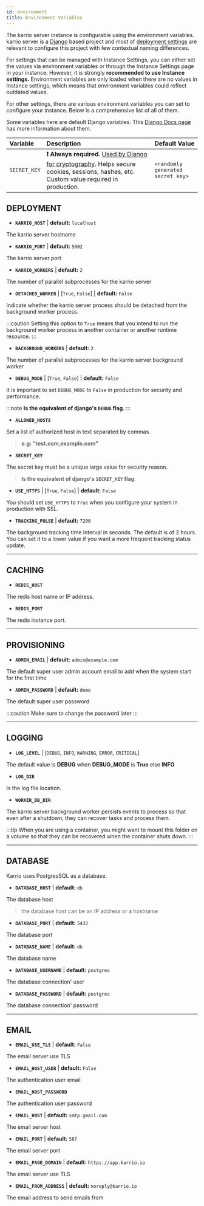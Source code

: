 ```yaml
---
id: environment
title: Environment Variables
---
```



The karrio server instance is configurable using the environment variables.
karrio server is a [Django](https://www.djangoproject.com/) based project
and most of [deployment settings](https://docs.djangoproject.com/en/3.2/howto/deployment/checklist/)
are relevant to configure this project with few contextual naming differences.


For settings that can be managed with Instance Settings, you can either set the values via environment variables or through the Instance Settings page in your instance.
However, it is strongly **recommended to use Instance settings.** Environment variables are only loaded when there are no values in Instance settings,
which means that environment variables could reflect outdated values.

For other settings, there are various environment variables you can set to configure your instance.
Below is a comprehensive list of all of them.

Some variables here are default Django variables.
This [Django Docs page](https://docs.djangoproject.com/en/3.2/ref/settings/) has more information about them.


| Variable                   | Description                           | Default Value          |
| :------------------------- | :------------------------------------ | :--------------------- |
| `SECRET_KEY`               | **❗️ Always required.** [Used by Django for cryptography](https://docs.djangoproject.com/en/2.2/ref/settings/#secret-key). Helps secure cookies, sessions, hashes, etc. Custom value required in production. | `<randomly generated secret key>`


## DEPLOYMENT

- **`KARRIO_HOST`** | **default:** `localhost`

The karrio server hostname

- **`KARRIO_PORT`** | **default:** `5002`

The karrio server port

- **`KARRIO_WORKERS`** | **default:** `2`

The number of parallel subprocesses for the karrio server

- **`DETACHED_WORKER`** | [`True`, `False`] | **default:** `False`

Indicate whether the karrio server process should be detached from the background worker process.

:::caution
  Setting this option to `True` means that you intend to run the background worker process in another container
  or another runtime resource.
:::

- **`BACKGROUND_WORKERS`** | **default:** `2`

The number of parallel subprocesses for the karrio server background worker

- **`DEBUG_MODE`** | [`True`, `False`] | **default:** `False`

It is important to set `DEBUG_MODE` to `False` in production for security and performance.

:::note
  **Is the equivalent of django's `DEBUG` flag**.
:::

- **`ALLOWED_HOSTS`**

Set a list of authorized host in text separated by commas.

> **e.g: "test.com,example.com"**

- **`SECRET_KEY`**

The secret key must be a unique large value for security reason.

> **Is the equivalent of django's `SECRET_KEY` flag**.

- **`USE_HTTPS`** | [`True`, `False`] | **default:** `False`

You should set `USE_HTTPS` to `True` when you configure your system in production with SSL.

- **`TRACKING_PULSE`** | **default:** `7200`

The background tracking time interval in seconds. The default is of 2 hours.
You can set it to a lower value if you want a more frequent tracking status update.

---

## CACHING

- **`REDIS_HOST`**

The redis host name or IP address.

- **`REDIS_PORT`**

The redis instance port.

---

## PROVISIONING

- **`ADMIN_EMAIL`** | **default:** `admin@example.com`

The default super user admin account email to add when the system start for the first time

- **`ADMIN_PASSWORD`** | **default:** `demo`

The default super user password

:::caution
  Make sure to change the password later
:::

---

## LOGGING

- **`LOG_LEVEL`** | [`DEBUG`, `INFO`, `WARNING`, `ERROR`, `CRITICAL`]

The default value is **DEBUG** when **DEBUG_MODE** is **True** else **INFO**

- **`LOG_DIR`**

Is the log file location.

- **`WORKER_DB_DIR`**

The karrio server background worker persists events to process so that
even after a shutdown, they can recover tasks and process them.

:::tip
  When you are using a container, you might want to mount this folder
  on a volume so that they can be recovered when the container shuts down.
:::

---

## DATABASE

Karrio uses PostgresSQL as a database.

- **`DATABASE_HOST`** | **default:** `db`

The database host

> the database host can be an IP address or a hostname

- **`DATABASE_PORT`** | **default:** `5432`

The database port

- **`DATABASE_NAME`** | **default:** `db`

The database name

- **`DATABASE_USERNAME`** | **default:** `postgres`

The database connection' user

- **`DATABASE_PASSWORD`** | **default:** `postgres`

The database connection' password

---

## EMAIL

- **`EMAIL_USE_TLS`** | **default:** `False`

The email server use TLS

- **`EMAIL_HOST_USER`** | **default:** `False`

The authentication user email

- **`EMAIL_HOST_PASSWORD`**

The authentication user password

- **`EMAIL_HOST`** | **default:** `smtp.gmail.com`

The email server host

- **`EMAIL_PORT`** | **default:** `587`

The email server port

- **`EMAIL_PAGE_DOMAIN`** | **default:** `https://app.karrio.io`

The email server use TLS

- **`EMAIL_FROM_ADDRESS`** | **default:** `noreply@karrio.io`

The email address to send emails from
